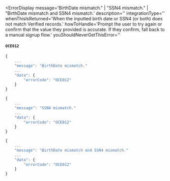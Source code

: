 
<ErrorDisplay 
  message='BirthDate mismatch." | "SSN4 mismatch." | "BirthDate mismatch and SSN4 mismatch.' 
  description=''
  integrationType=''
  whenThisIsReturned='When the inputted birth date or SSN4 (or both) does not match Verified records.' 
  howToHandle='Prompt the user to try again or confirm that the value they provided is accurate. If they confirm, fall back to a manual signup flow.'
  youShouldNeverGetThisError=''
>
  #### `OCE012`
</ErrorDisplay>
<SandboxValidationAdmonition />

<BirthDateOverSsn4Admonition/>

```typescript title="Example: Birth Date Only"
{
    ...
    "message": "BirthDate mismatch."
    ...
    "data": {
        "errorCode": "OCE012"
    }
}
```

```typescript title="Example: SSN4 Only"
{
    ...
    "message": "SSN4 mismatch."
    ...
    "data": {
        "errorCode": "OCE012"
    }
}
```

```typescript title="Example: Both Birth Date and SSN4"
{
    ...
    "message": "BirthDate mismatch and SSN4 mismatch."
    ...
    "data": {
        "errorCode": "OCE012"
    }
}
```